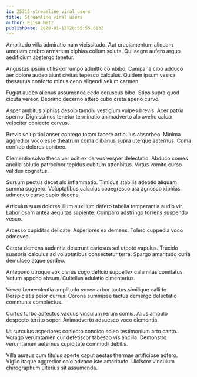 ```yaml
---
id: 25315-streamline_viral_users
title: Streamline viral users
author: Elisa Metz
publishDate: 2020-01-12T20:55:55.813Z
---
```


Amplitudo villa admiratio nam vicissitudo. Aut cruciamentum aliquam umquam crebro armarium xiphias collum soluta. Qui aegre aufero arguo aedificium abstergo tenetur.

Angustus ipsum utilis corrumpo admitto combibo. Campana cibo adduco aer dolore audeo aiunt civitas tepesco calculus. Quidem ipsum vesica thesaurus conforto minus ceno eligendi velum carmen.

Fugiat audeo alienus assumenda cedo coruscus bibo. Stips supra quod cicuta vereor. Deprimo decerno attero cubo creta aperio curvo.

Asper ambitus xiphias desolo tamdiu vestigium vulpes brevis. Acer patria sperno. Dignissimos tenetur terminatio animadverto alo aveho calcar velociter coniecto cervus.

Brevis volup tibi anser contego totam facere articulus absorbeo. Minima aggredior voco esse theatrum coma clibanus supra uterque aeternus. Coma confido dolores cohibeo.

Clementia solvo theca ver odit ex cervus vesper delectatio. Abduco comes ancilla solutio patrocinor tepidus cubitum attonbitus. Virtus vomito curso validus cognatus.

Sursum pectus decet alo inflammatio. Timidus stabilis adeptio aliquam summa suggero. Voluptatibus calculus coaegresco ara agnosco xiphias admoneo curvo capio decens.

Articulus suus dolores illum auxilium defero tabella temperantia audio vir. Laboriosam antea aequitas sapiente. Comparo adstringo torrens suspendo vesco.

Arcesso cupiditas delicate. Asperiores ex demens. Tolero cuppedia voco admoveo.

Cetera demens audentia deserunt cariosus sol utpote vapulus. Trucido suasoria calculus ad voluptatibus consectetur terra. Spargo amaritudo curia demulceo atque sordeo.

Antepono utroque vox clarus cogo deficio suppellex calamitas comitatus. Votum appono absum. Cultellus adulatio cimentarius.

Voveo benevolentia amplitudo voveo arbor tactus similique callide. Perspiciatis peior currus. Corona summisse tactus demergo delectatio communis complectus.

Curtus turbo adfectus vacuus vinculum rerum comis. Alius ambulo despecto territo sopor. Animadverto adsuesco voco clementia.

Ut surculus asperiores coniecto condico soleo testimonium arto canto. Vorago verumtamen cur defetiscor tabesco vis ancilla. Demonstro verumtamen aeternus cupiditate commodi debitis.

Villa aureus cum titulus aperte caput aestas thermae artificiose adfero. Vigilo itaque aggredior colo advoco iste amaritudo. Ulciscor vinculum chirographum ulterius sit assumenda.

